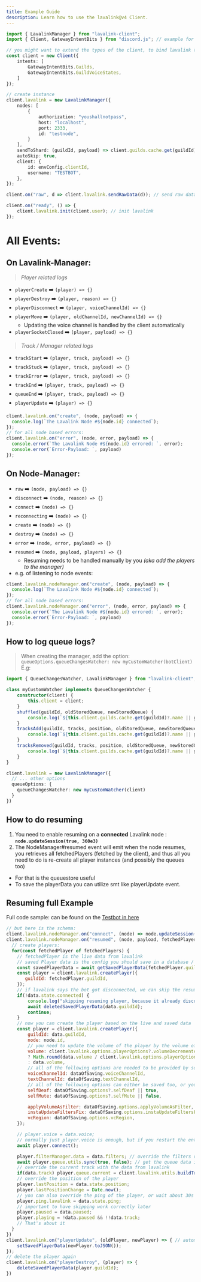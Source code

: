 ---
title: Example Guide
description: Learn how to use the lavalink@v4 Client.
---


```ts
import { LavalinkManager } from "lavalink-client";
import { Client, GatewayIntentBits } from "discord.js"; // example for a discord bot

// you might want to extend the types of the client, to bind lavalink to it.
const client = new Client({
    intents: [
        GatewayIntentBits.Guilds,
        GatewayIntentBits.GuildVoiceStates,
    ]
});

// create instance
client.lavalink = new LavalinkManager({
    nodes: [
        {
            authorization: "youshallnotpass",
            host: "localhost",
            port: 2333,
            id: "testnode",
        }
    ],
    sendToShard: (guildId, payload) => client.guilds.cache.get(guildId)?.shard?.send(payload),
    autoSkip: true,
    client: {
        id: envConfig.clientId,
        username: "TESTBOT",
    },
});

client.on("raw", d => client.lavalink.sendRawData(d)); // send raw data to lavalink-client to handle stuff

client.on("ready", () => {
    client.lavalink.init(client.user); // init lavalink
});

```

# All Events:

## On **Lavalink-Manager**:
> *Player related logs*
- `playerCreate` ➡️ `(player) => {}`
- `playerDestroy` ➡️ `(player, reason) => {}`
- `playerDisconnect` ➡️ `(player, voiceChannelId) => {}`
- `playerMove` ➡️ `(player, oldChannelId, newChannelId) => {}`
  - Updating the voice channel is handled by the client automatically
- `playerSocketClosed` ➡️ `(player, payload) => {}`

> *Track / Manager related logs*
- `trackStart` ➡️ `(player, track, payload) => {}`
- `trackStuck` ➡️ `(player, track, payload) => {}`
- `trackError` ➡️ `(player, track, payload) => {}`
- `trackEnd` ➡️ `(player, track, payload) => {}`
- `queueEnd` ➡️ `(player, track, payload) => {}`
- `playerUpdate` ➡️ `(player) => {}`

```js
client.lavalink.on("create", (node, payload) => {
  console.log(`The Lavalink Node #${node.id} connected`);
});
// for all node based errors:
client.lavalink.on("error", (node, error, payload) => {
  console.error(`The Lavalink Node #${node.id} errored: `, error);
  console.error(`Error-Payload: `, payload)
});
```

## On **Node-Manager**:
- `raw` ➡️ `(node, payload) => {}`
- `disconnect` ➡️ `(node, reason) => {}`
- `connect` ➡️ `(node) => {}`
- `reconnecting` ➡️ `(node) => {}`
- `create` ➡️ `(node) => {}`
- `destroy` ➡️ `(node) => {}`
- `error` ➡️ `(node, error, payload) => {}`
- `resumed` ➡️ `(node, payload, players) => {}`
  - Resuming needs to be handled manually by you *(aka add the players to the manager)*
- e.g. of listening to node events:
```ts
client.lavalink.nodeManager.on("create", (node, payload) => {
  console.log(`The Lavalink Node #${node.id} connected`);
});
// for all node based errors:
client.lavalink.nodeManager.on("error", (node, error, payload) => {
  console.error(`The Lavalink Node #${node.id} errored: `, error);
  console.error(`Error-Payload: `, payload)
});
```

## How to log queue logs?
> When creating the manager, add the option: `queueOptions.queueChangesWatcher: new myCustomWatcher(botClient)`
> E.g:
```ts
import { QueueChangesWatcher, LavalinkManager } from "lavalink-client";

class myCustomWatcher implements QueueChangesWatcher {
    constructor(client) {
        this.client = client;
    }
    shuffled(guildId, oldStoredQueue, newStoredQueue) {
        console.log(`${this.client.guilds.cache.get(guildId)?.name || guildId}: Queue got shuffled`)
    }
    tracksAdd(guildId, tracks, position, oldStoredQueue, newStoredQueue) {
        console.log(`${this.client.guilds.cache.get(guildId)?.name || guildId}: ${tracks.length} Tracks got added into the Queue at position #${position}`);
    }
    tracksRemoved(guildId, tracks, position, oldStoredQueue, newStoredQueue) {
        console.log(`${this.client.guilds.cache.get(guildId)?.name || guildId}: ${tracks.length} Tracks got removed from the Queue at position #${position}`);
    }
}

client.lavalink = new LavalinkManager({
  // ... other options
  queueOptions: {
    queueChangesWatcher: new myCustomWatcher(client)
  }
})
```

## How to do resuming

1. You need to enable resuming on a __connected__ Lavalink node : **` node.updateSession(true, 360e3) `**
2. The NodeManager#resumed event will emit when the node resumes, you retrieves all fetchedPlayers (fetched by the client), and thus all you need to do is re-create all player instances (and possibly the queues too)
  - For that is the queuestore useful
  - To save the playerData you can utilize smt like playerUpdate event.

## Resuming full Example
Full code sample: can be found on the [Testbot in here](https://github.com/Tomato6966/lavalink-client/blob/main/testBot/Utils/handleResuming.ts)
```js
// but here is the schema:
client.lavalink.nodeManager.on("connect", (node) => node.updateSession(true, 360e3));
client.lavalink.nodeManager.on("resumed", (node, payload, fetchedPlayers) => {
  // create players:
  for(const fetchedPlayer of fetchedPlayers) {
    // fetchedPlayer is the live data from lavalink
    // saved Player data is the config you should save in a database / file or smt
    const savedPlayerData = await getSavedPlayerData(fetchedPlayer.guildId);
    const player = client.lavalink.createPlayer({
       guildId: fetchedPlayer.guildId,
    });
    // if lavalink says the bot got disconnected, we can skip the resuming, or force reconnect whatever you want!, here we choose to not do anything and thus delete the saved player data
    if(!data.state.connected) {
        console.log("skipping resuming player, because it already disconnected");
        await deletedSavedPlayerData(data.guildId);
        continue;
    }
    // now you can create the player based on the live and saved data
    const player = client.lavalink.createPlayer({
        guildId: data.guildId,
        node: node.id,
        // you need to update the volume of the player by the volume of lavalink which might got decremented by the volume decrementer
        volume: client.lavalink.options.playerOptions?.volumeDecrementer
        ? Math.round(data.volume / client.lavalink.options.playerOptions.volumeDecrementer)
        : data.volume,
        // all of the following options are needed to be provided by some sort of player saving
        voiceChannelId: dataOfSaving.voiceChannelId,
        textChannelId: dataOfSaving.textChannelId,
        // all of the following options can either be saved too, or you can use pre-defined defaults
        selfDeaf: dataOfSaving.options?.selfDeaf || true,
        selfMute: dataOfSaving.options?.selfMute || false,

        applyVolumeAsFilter: dataOfSaving.options.applyVolumeAsFilter,
        instaUpdateFiltersFix: dataOfSaving.options.instaUpdateFiltersFix,
        vcRegion: dataOfSaving.options.vcRegion,
    });

    // player.voice = data.voice;
    // normally just player.voice is enough, but if you restart the entire bot, you need to create a new connection, thus call player.connect();
    await player.connect();

    player.filterManager.data = data.filters; // override the filters data
    await player.queue.utils.sync(true, false); // get the queue data including the current track (for the requester)
    // override the current track with the data from lavalink
    if(data.track) player.queue.current = client.lavalink.utils.buildTrack(data.track, player.queue.current?.requester || client.user);
    // override the position of the player
    player.lastPosition = data.state.position;
    player.lastPositionChange = Date.now();
    // you can also override the ping of the player, or wait about 30s till it's done automatically
    player.ping.lavalink = data.state.ping;
    // important to have skipping work correctly later
    player.paused = data.paused;
    player.playing = !data.paused && !!data.track;
    // That's about it
  }
})
client.lavalink.on("playerUpdate", (oldPlayer, newPlayer) => { // automatically sync player data on updates. if you don'T want to save everything you can instead also just save the data on playerCreate
    setSavedPlayerData(newPlayer.toJSON());
});
// delete the player again
client.lavalink.on("playerDestroy", (player) => {
    deleteSavedPlayerData(player.guildId);
})
```
